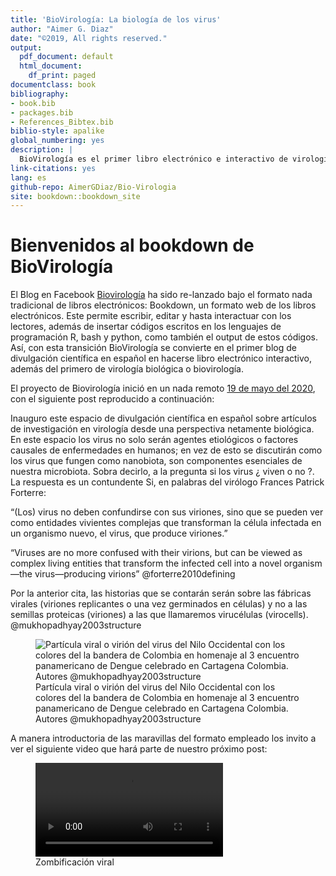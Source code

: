 ```yaml
--- 
title: 'BioVirología: La biología de los virus'
author: "Aimer G. Diaz"
date: "©2019, All rights reserved."
output:
  pdf_document: default
  html_document:
    df_print: paged
documentclass: book
bibliography:
- book.bib
- packages.bib
- References_Bibtex.bib
biblio-style: apalike
global_numbering: yes
description: |
  BioVirología es el primer libro electrónico e interactivo de virología biológica o biovirología, y el primero de divulgación científica en español empleado el formato de libros Bookdown.
link-citations: yes
lang: es
github-repo: AimerGDiaz/Bio-Virologia
site: bookdown::bookdown_site
---
```


# Bienvenidos al bookdown de BioVirología

El Blog en Facebook [Biovirología](https://www.facebook.com/BioViral/) ha sido re-lanzado bajo el formato  nada tradicional de libros electrónicos: Bookdown, un formato web de los libros electrónicos. Este permite escribir, editar y hasta interactuar con los lectores, además de insertar códigos escritos en los lenguajes de programación R, bash y python, como también el output de estos códigos. Así, con esta transición BioVirología se convierte en el primer blog de divulgación científica en español en hacerse libro electrónico interactivo, además del primero de virología biológica o biovirología. 

El proyecto de Biovirología inició en un nada remoto [19 de mayo del 2020](https://www.facebook.com/permalink.php?story_fbid=107125457678944&id=107088044349352), con el siguiente post reproducido a continuación: 

Inauguro este espacio de divulgación científica en español sobre artículos de investigación en virología desde una perspectiva netamente biológica. En este espacio los virus no solo serán agentes etiológicos o factores causales de enfermedades en humanos; en vez de esto se discutirán como los virus que fungen como nanobiota, son componentes esenciales de nuestra microbiota. 
Sobra decirlo, a la pregunta si los virus ¿ viven o no ?. La respuesta es un contundente Si, en palabras del virólogo Frances Patrick Forterre: 

"(Los) virus no deben confundirse con sus viriones, sino que se pueden ver como entidades vivientes complejas que transforman la célula infectada en un organismo nuevo, el virus, que produce viriones."

"Viruses are no more confused with their virions, but can be viewed as complex living entities that transform the infected cell into a novel organism—the virus—producing virions" @forterre2010defining 

Por la anterior cita, las historias que se contarán serán sobre las fábricas virales (viriones replicantes o una vez germinados en células) y no a las semillas proteicas (viriones) a las que llamaremos virucélulas (virocells). @mukhopadhyay2003structure
 

![Partícula viral o virión del virus del Nilo Occidental con los colores del la bandera de Colombia en homenaje al 3 encuentro panamericano de Dengue celebrado en Cartagena Colombia. Autores @mukhopadhyay2003structure](./165496377_134509338676384_4186488905084681632_n.jpg){scale=0.7}

A manera introductoria de las maravillas del formato empleado los invito a ver el siguiente video que hará parte de nuestro próximo post: 

![Zombificación viral](./Death March of the Zombie Caterpillars..mp4){scale=0.5}

